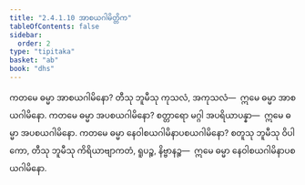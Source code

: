 ```yaml
---
title: "2.4.1.10 အာစယဂါမိတ္တိက"
tableOfContents: false
sidebar:
  order: 2
type: "tipitaka"
basket: "ab"
book: "dhs"
---
```



<DynamicBreadcrumb />

<Division number="1411" book="dhs">

<Paragraph number="2117" book="dhs">
ကတမေ ဓမ္မာ အာစယဂါမိနော? တီသု ဘူမီသု ကုသလံ, အကုသလံ—  ဣမေ ဓမ္မာ အာစယဂါမိနော.
</Paragraph>

</Division>
<Division number="1412" book="dhs">

<Paragraph number="2118" book="dhs">
ကတမေ ဓမ္မာ အပစယဂါမိနော? စတ္တာရော မဂ္ဂါ အပရိယာပန္နာ—  ဣမေ ဓမ္မာ အပစယဂါမိနော.
</Paragraph>

</Division>
<Division number="1413" book="dhs">

<Paragraph number="2119" book="dhs">
ကတမေ ဓမ္မာ နေဝါစယဂါမိနာပစယဂါမိနော? စတူသု ဘူမီသု ဝိပါကော, တီသု ဘူမီသု ကိရိယာဗျာကတံ, ရူပဉ္စ, နိဗ္ဗာနဉ္စ—  ဣမေ ဓမ္မာ နေဝါစယဂါမိနာပစယဂါမိနော.
</Paragraph>
</Division>